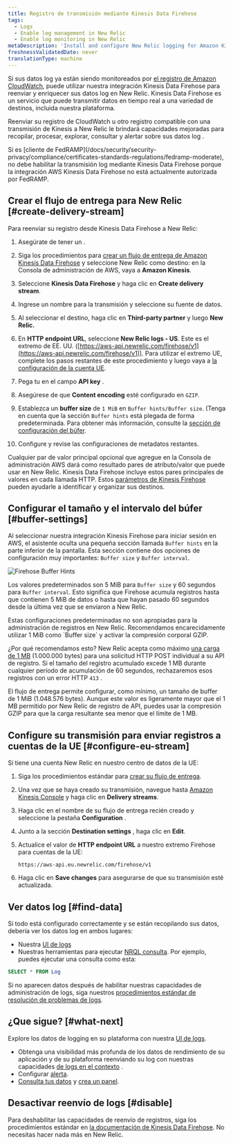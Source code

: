 ```yaml
---
title: Registro de transmisión mediante Kinesis Data Firehose
tags:
  - Logs
  - Enable log management in New Relic
  - Enable log monitoring in New Relic
metaDescription: 'Install and configure New Relic logging for Amazon Kinesis Data Firehose, so you can use our enhanced log management capabilities.'
freshnessValidatedDate: never
translationType: machine
---
```


Si sus datos log ya están siendo monitoreados por [el registro de Amazon CloudWatch](https://docs.aws.amazon.com/AmazonCloudWatch/latest/logs/WhatIsCloudWatchLogs.html), puede utilizar nuestra integración Kinesis Data Firehose para reenviar y enriquecer sus datos log en New Relic. Kinesis Data Firehose es un servicio que puede transmitir datos en tiempo real a una variedad de destinos, incluida nuestra plataforma.

Reenviar su registro de CloudWatch u otro registro compatible con una transmisión de Kinesis a New Relic le brindará <InlinePopover type="logs" />capacidades mejoradas para recopilar, procesar, explorar, consultar y alertar sobre sus datos log .

<Callout variant="important">
  Si es [cliente de FedRAMP](/docs/security/security-privacy/compliance/certificates-standards-regulations/fedramp-moderate), no debe habilitar la transmisión log mediante Kinesis Data Firehose porque la integración AWS Kinesis Data Firehose no está actualmente autorizada por FedRAMP.
</Callout>

## Crear el flujo de entrega para New Relic [#create-delivery-stream]

Para reenviar su registro desde Kinesis Data Firehose a New Relic:

1. Asegúrate de tener un <InlinePopover type="licenseKey" />.

2. Siga los procedimientos para [crear un flujo de entrega de Amazon Kinesis Data Firehose](https://docs.aws.amazon.com/firehose/latest/dev/basic-create.html) y seleccione New Relic como destino: en la Consola de administración de AWS, vaya a <DNT>**Amazon Kinesis**</DNT>.

3. Seleccione <DNT>**Kinesis Data Firehose**</DNT> y haga clic en <DNT>**Create delivery stream**</DNT>.

4. Ingrese un nombre para la transmisión y seleccione su fuente de datos.

5. Al seleccionar el destino, haga clic en <DNT>**Third-party partner**</DNT> y luego <DNT>**New Relic.**</DNT>

6. En <DNT>**HTTP endpoint URL**</DNT>, seleccione <DNT>**New Relic logs - US**</DNT>. Este es el extremo de EE. UU. ([https://aws-api.newrelic.com/firehose/v1](https://aws-api.newrelic.com/firehose/v1)). Para utilizar el extremo UE, complete los pasos restantes de este procedimiento y luego vaya a [la configuración de la cuenta UE](#configure-eu-stream).

7. Pega tu <InlinePopover type="licenseKey" />en el campo <DNT>**API key**</DNT> .

8. Asegúrese de que <DNT>**Content encoding**</DNT> esté configurado en `GZIP`.

9. Establezca un <DNT>**buffer size**</DNT> de `1 MiB` en `Buffer hints/Buffer size`. (Tenga en cuenta que la sección `Buffer hints` está plegada de forma predeterminada. Para obtener más información, consulte la [sección de configuración del búfer](#buffer-settings).

10. Configure y revise las configuraciones de metadatos restantes.

Cualquier par de valor principal opcional que agregue en la Consola de administración AWS dará como resultado pares de atributo/valor que puede usar en New Relic. Kinesis Data Firehose incluye estos pares principales de valores en cada llamada HTTP. Estos [parámetros de Kinesis Firehose](https://docs.aws.amazon.com/firehose/latest/dev/create-destination.html#create-destination-new-relic) pueden ayudarle a identificar y organizar sus destinos.

## Configurar el tamaño y el intervalo del búfer [#buffer-settings]

Al seleccionar nuestra integración Kinesis Firehose para iniciar sesión en AWS, el asistente oculta una pequeña sección llamada `Buffer hints` en la parte inferior de la pantalla. Esta sección contiene dos opciones de configuración muy importantes: `Buffer size` y `Buffer interval`.

<img title="Firehose Buffer Hints" alt="Firehose Buffer Hints" src="/images/logs_screenshot-crop_AWS-Kinesis-firehose-buffer-hints.webp" />

Los valores predeterminados son 5 MiB para `Buffer size` y 60 segundos para `Buffer interval`. Esto significa que Firehose acumula registros hasta que contienen 5 MiB de datos o hasta que hayan pasado 60 segundos desde la última vez que se enviaron a New Relic.

<Callout variant="important">
  Estas configuraciones predeterminadas no son apropiadas para la administración de registros en New Relic. Recomendamos encarecidamente utilizar 1 MiB como `Buffer size` y activar la compresión corporal GZIP.
</Callout>

¿Por qué recomendamos esto? New Relic acepta como máximo [una carga de 1 MB](/docs/logs/log-api/introduction-log-api/#limits) (1.000.000 bytes) para una solicitud HTTP POST individual a su API de registro. Si el tamaño del registro acumulado excede 1 MB durante cualquier período de acumulación de 60 segundos, rechazaremos esos registros con un error HTTP `413` .

El flujo de entrega permite configurar, como mínimo, un tamaño de buffer de 1 MiB (1.048.576 bytes). Aunque este valor es ligeramente mayor que el 1 MB permitido por New Relic de registro de API, puedes usar la compresión GZIP para que la carga resultante sea menor que el límite de 1 MB.

## Configure su transmisión para enviar registros a cuentas de la UE [#configure-eu-stream]

Si tiene una cuenta New Relic en nuestro centro de datos de la UE:

1. Siga los procedimientos estándar para [crear su flujo de entrega](#create-delivery-stream).

2. Una vez que se haya creado su transmisión, navegue hasta [Amazon Kinesis Console](https://console.aws.amazon.com/kinesis/) y haga clic en <DNT>**Delivery streams**</DNT>.

3. Haga clic en el nombre de su flujo de entrega recién creado y seleccione la pestaña <DNT>**Configuration**</DNT> .

4. Junto a la sección <DNT>**Destination settings**</DNT> , haga clic en <DNT>**Edit**</DNT>.

5. Actualice el valor de <DNT>**HTTP endpoint URL**</DNT> a nuestro extremo Firehose para cuentas de la UE:

   ```
   https://aws-api.eu.newrelic.com/firehose/v1
   ```

6. Haga clic en <DNT>**Save changes**</DNT> para asegurarse de que su transmisión esté actualizada.

<InstallFeedback />

## Ver datos log [#find-data]

Si todo está configurado correctamente y se están recopilando sus datos, debería ver los datos log en ambos lugares:

* Nuestra [UI de logs](https://one.newrelic.com/launcher/logger.log-launcher)
* Nuestras herramientas para ejecutar [NRQL consulta](/docs/chart-builder/use-chart-builder/choose-data/use-advanced-nrql-mode-specify-data). Por ejemplo, puedes ejecutar una consulta como esta:

```sql
SELECT * FROM Log
```

Si no aparecen datos después de habilitar nuestras capacidades de administración de logs, siga nuestros [procedimientos estándar de resolución de problemas de logs](/docs/logs/log-management/troubleshooting/no-log-data-appears-ui/).

## ¿Que sigue? [#what-next]

Explore los datos de logging en su plataforma con nuestra [UI de logs](/docs/logs/log-management/ui-data/use-logs-ui/).

* Obtenga una visibilidad más profunda de los datos de rendimiento de su aplicación y de su plataforma reenviando su log con nuestras capacidades [de logs en el contexto](/docs/logs/enable-log-management-new-relic/configure-logs-context/configure-logs-context-apm-agents/) .
* Configurar [alerta](/docs/alerts-applied-intelligence/new-relic-alerts/alert-conditions/create-alert-conditions/).
* [Consulta tus datos](/docs/query-your-data/explore-query-data/get-started/introduction-querying-new-relic-data/) y [crea un panel](/docs/query-your-data/explore-query-data/dashboards/introduction-dashboards/).

## Desactivar reenvío de logs [#disable]

Para deshabilitar las capacidades de reenvío de registros, siga los procedimientos estándar en [la documentación de Kinesis Data Firehose](https://docs.aws.amazon.com/firehose/latest/dev/basic-create.html). No necesitas hacer nada más en New Relic.